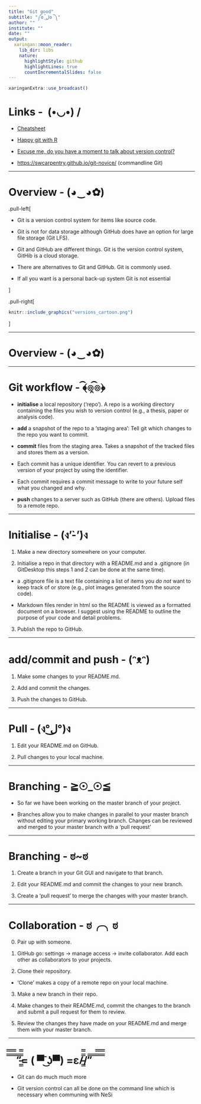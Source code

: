 ```yaml
---
title: "Git good"
subtitle: "༼ʘ̚ل͜ʘ̚༽"
author: ""
institute: ""
date: ""
output:
  xaringan::moon_reader:
    lib_dir: libs
    nature:
      highlightStyle: github
      highlightLines: true
      countIncrementalSlides: false
---
```


```r
xaringanExtra::use_broadcast()
```

# Links - \ (•◡•) /


- [Cheatsheet](https://www.atlassian.com/git/tutorials/atlassian-git-cheatsheet)

- [Happy git with R](https://happygitwithr.com/big-picture.html#why-git)

- [Excuse me, do you have a moment to talk about version control?](https://peerj.com/preprints/3159v2/)

- [https://swcarpentry.github.io/git-novice/](Software carpentry) (commandline Git)

---

# Overview - (◕‿◕✿)

.pull-left[

- Git is a version control system for items like source code.

- Git is not for data storage although GitHub does have an option for large file storage (Git LFS).

- Git and GitHub are different things. Git is the version control system, GitHib is a cloud storage.

- There are alternatives to Git and GitHub. Git is commonly used.

- If all you want is a personal back-up system Git is not essential

]


.pull-right[
```r
knitr::include_graphics("versions_cartoon.png")
```
]

---

# Overview - (◕‿◕✿)




---

# Git workflow - ﴾͡๏̯͡๏﴿ 


- **initialise** a local repository ('repo'). A repo is a working directory containing the files you wish to version control (e.g., a thesis, paper or analysis code).

- **add** a snapshot of the repo to a 'staging area': Tell git which changes to the repo you want to commit.

- **commit** files from the staging area. Takes a snapshot of the tracked files and stores them as a version. 
 - Each commit has a unique identifier. You can revert to a previous version of your project by using the identifier.
 - Each commit requires a commit message to write to your future self what you changed and why.

 
- **push** changes to a server such as GitHub (there are others). Upload files to a remote repo.



---

# Initialise - (ง'̀-'́)ง

1. Make a new directory somewhere on your computer.

2. Initialise a repo in that directory with a README.md and a .gitignore (in GitDesktop this steps 1 and 2 can be done at the same time).

 - a .gitignore file is a text file containing a list of items you *do not* want to keep track of or store (e.g., plot images generated from the source code).

 - Markdown files render in html so the README is viewed as a formatted document on a browser. I suggest using the README to outline the purpose of your code and detail problems.

3. Publish the repo to GitHub.



---

# add/commit and push - (ᵔᴥᵔ)

1. Make some changes to your README.md.

2. Add and commit the changes.

4. Push the changes to GitHub.


---
 
# Pull - (ง°ل͜°)ง

1. Edit your README.md on GitHub.

2. Pull changes to your local machine.



---

# Branching - ≧☉_☉≦

- So far we have been working on the master branch of your project.

- Branches allow you to make changes in parallel to your master branch without editing your primary working branch. Changes can be reviewed and merged to your master branch with a 'pull request'

---

# Branching - ಠ~ಠ

1. Create a branch in your Git GUI and navigate to that branch.

2. Edit your README.md and commit the changes to your new branch.

3. Create a 'pull request' to merge the changes with your master branch.


---

# Collaboration - ಠ╭╮ಠ

0. Pair up with someone.

1. GitHub go: settings -> manage access -> invite collaborator. Add each other as collaborators to your projects.

2. Clone their repository.

 - 'Clone' makes a copy of a remote repo on your local machine.

3. Make a new branch in their repo.

4. Make changes to their README.md, commit the changes to the branch and submit a pull request for them to review.

5. Review the changes they have made on your README.md and merge them with your master branch.


---

# ̿̿ ̿̿ ̿̿ ̿'̿'\̵͇̿̿\з= ( ▀ ͜͞ʖ▀) =ε/̵͇̿̿/’̿’̿ ̿ ̿̿ ̿̿ ̿̿

- Git can do much much more 

- Git version control can all be done on the command line which is necessary when communing with NeSi






